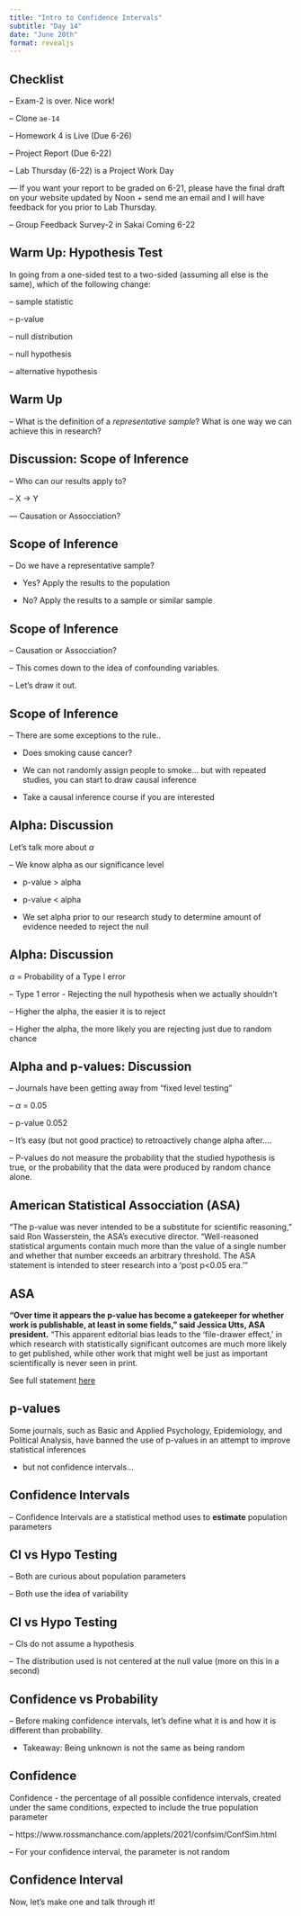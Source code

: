 ```yaml
---
title: "Intro to Confidence Intervals"
subtitle: "Day 14"
date: "June 20th"
format: revealjs
---
```


## Checklist

-- Exam-2 is over. Nice work! 

-- Clone `ae-14`

-- Homework 4 is Live (Due 6-26)

-- Project Report (Due 6-22)

-- Lab Thursday (6-22) is a Project Work Day

--- If you want your report to be graded on 6-21, please have the final draft on your website updated by Noon + send me an email and I will have feedback for you prior to Lab Thursday. 

-- Group Feedback Survey-2 in Sakai Coming 6-22 

## Warm Up: Hypothesis Test

In going from a one-sided test to a two-sided (assuming all else is the same), which of the following change: 

-- sample statistic 

-- p-value 

-- null distribution 

-- null hypothesis 

-- alternative hypothesis 

## Warm Up 

-- What is the definition of a *representative sample*? What is one way we can achieve this in research? 

## Discussion: Scope of Inference 

-- Who can our results apply to?

-- X -> Y

--- Causation or Assocciation? 

## Scope of Inference 

-- Do we have a representative sample? 

- Yes? Apply the results to the population 

- No? Apply the results to a sample or similar sample 

## Scope of Inference 

-- Causation or Assocciation? 

-- This comes down to the idea of confounding variables. 

-- Let's draw it out.


## Scope of Inference 

-- There are some exceptions to the rule.. 

- Does smoking cause cancer? 

- We can not randomly assign people to smoke... but with repeated studies, you can start to draw causal inference

- Take a causal inference course if you are interested 

## Alpha: Discussion 

Let's talk more about $\alpha$ 

-- We know alpha as our significance level 

- p-value > alpha 

- p-value < alpha 

- We set alpha prior to our research study to determine amount of evidence needed to reject the null 


## Alpha: Discussion 

$\alpha$ = Probability of a Type I error 

-- Type 1 error - Rejecting the null hypothesis when we actually shouldn't 

-- Higher the alpha, the easier it is to reject 

-- Higher the alpha, the more likely you are rejecting just due to random chance 

## Alpha and p-values: Discussion 

-- Journals have been getting away from "fixed level testing" 

-- $\alpha$ = 0.05 

-- p-value 0.052

-- It's easy (but not good practice) to retroactively change alpha after....

-- P-values do not measure the probability that the studied hypothesis is true, or the probability that the data were produced by random chance alone. 

## American Statistical Assocciation (ASA)

"The p-value was never intended to be a substitute for scientific reasoning,” said Ron Wasserstein, the ASA’s executive director. “Well-reasoned statistical arguments contain much
more than the value of a single number and whether that number exceeds an arbitrary threshold. The ASA statement is intended to steer research into a ‘post p<0.05 era.’” 

## ASA

**“Over time it appears the p-value has become a gatekeeper for whether work is publishable, at least in some fields,” said Jessica Utts, ASA president.** “This apparent editorial bias leads to the ‘file-drawer effect,’ in which research with statistically significant outcomes are much more likely to get published, while other work that might well be just as important scientifically is never seen in print.

See full statement [here](https://www.amstat.org/asa/files/pdfs/p-valuestatement.pdf)

## p-values 

Some journals, such as Basic and Applied Psychology, Epidemiology, and Political Analysis, have banned the use of p-values in an attempt to improve statistical inferences

- but not confidence intervals...

## Confidence Intervals

-- Confidence Intervals are a statistical method uses to **estimate** population parameters

## CI vs Hypo Testing

-- Both are curious about population parameters

-- Both use the idea of variability

## CI vs Hypo Testing

-- CIs do not assume a hypothesis

-- The distribution used is not centered at the null value (more on this in a second)

## Confidence vs Probability

-- Before making confidence intervals, let's define what it is and how it is different than probability.

-   Takeaway: Being unknown is not the same as being random

## Confidence

Confidence - the percentage of all possible confidence intervals, created under the same conditions, expected to include the true population parameter

-- https://www.rossmanchance.com/applets/2021/confsim/ConfSim.html

-- For your confidence interval, the parameter is not random

## Confidence Interval

Now, let's make one and talk through it!








